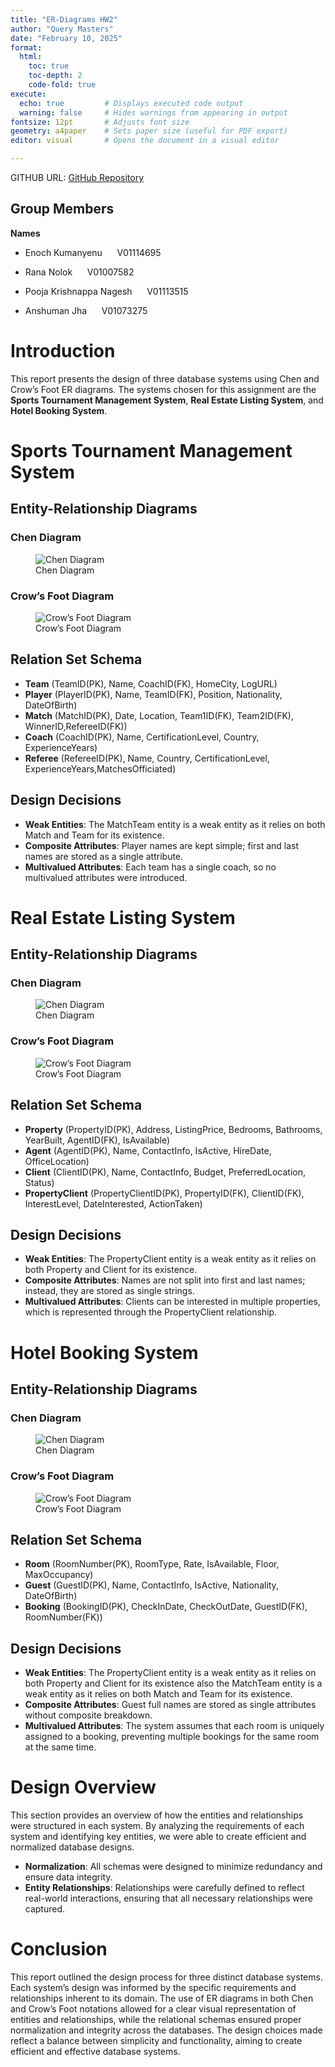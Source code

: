 ```yaml
---
title: "ER-Diagrams HW2"
author: "Query Masters"      
date: "February 10, 2025"
format:
  html:
    toc: true
    toc-depth: 2
    code-fold: true
execute: 
  echo: true         # Displays executed code output
  warning: false     # Hides warnings from appearing in output
fontsize: 12pt       # Adjusts font size
geometry: a4paper    # Sets paper size (useful for PDF export)
editor: visual       # Opens the document in a visual editor

---
```




GITHUB URL: [GitHub Repository](https://github.com/enagbeme/ER-Diagrams-HW2.git)

## Group Members

  **Names**       

- Enoch Kumanyenu         &nbsp;&nbsp;&nbsp;&nbsp; V01114695

- Rana Nolok              &nbsp;&nbsp;&nbsp;&nbsp; V01007582

- Pooja Krishnappa Nagesh &nbsp;&nbsp;&nbsp;&nbsp; V01113515

- Anshuman Jha            &nbsp;&nbsp;&nbsp;&nbsp; V01073275


# **Introduction**
This report presents the design of three database systems using Chen and Crow's Foot ER diagrams. The systems chosen for this assignment are the **Sports Tournament Management System**, **Real Estate Listing System**, and **Hotel Booking System**.

# **Sports Tournament Management System**

## Entity-Relationship Diagrams

### Chen Diagram

![Chen Diagram](sports_tour3.png) 

### Crow's Foot Diagram

![Crow's Foot Diagram](sports.png) 

## Relation Set Schema

- **Team** (TeamID(PK), Name, CoachID(FK), HomeCity, LogURL)
- **Player** (PlayerID(PK), Name, TeamID(FK), Position, Nationality, DateOfBirth)
- **Match** (MatchID(PK), Date, Location, Team1ID(FK), Team2ID(FK), WinnerID,RefereeID(FK))
- **Coach** (CoachID(PK), Name, CertificationLevel, Country, ExperienceYears)
- **Referee** (RefereeID(PK), Name, Country, CertificationLevel, ExperienceYears,MatchesOfficiated)

## Design Decisions

- **Weak Entities**: The MatchTeam entity is a weak entity as it relies on both Match and Team for its existence.
- **Composite Attributes**: Player names are kept simple; first and last names are stored as a single attribute.
- **Multivalued Attributes**: Each team has a single coach, so no multivalued attributes were introduced.

# **Real Estate Listing System**

## Entity-Relationship Diagrams

### Chen Diagram

![Chen Diagram](real_estate2.png)  

### Crow's Foot Diagram

![Crow's Foot Diagram](real_estate_listing.png) 

## Relation Set Schema

- **Property** (PropertyID(PK), Address, ListingPrice, Bedrooms, Bathrooms, YearBuilt, AgentID(FK), IsAvailable)
- **Agent** (AgentID(PK), Name, ContactInfo, IsActive, HireDate, OfficeLocation)
- **Client** (ClientID(PK), Name, ContactInfo, Budget, PreferredLocation, Status)
- **PropertyClient** (PropertyClientID(PK), PropertyID(FK), ClientID(FK), InterestLevel, DateInterested, ActionTaken)

## Design Decisions

- **Weak Entities**: The PropertyClient entity is a weak entity as it relies on both Property and Client for its existence.
- **Composite Attributes**: Names are not split into first and last names; instead, they are stored as single strings.
- **Multivalued Attributes**: Clients can be interested in multiple properties, which is represented through the PropertyClient relationship.

# **Hotel Booking System**

## Entity-Relationship Diagrams

### Chen Diagram

![Chen Diagram](hotel_reservation2.png)  

### Crow's Foot Diagram

![Crow's Foot Diagram](hotel_booking.png)

## Relation Set Schema

- **Room** (RoomNumber(PK), RoomType, Rate, IsAvailable, Floor, MaxOccupancy)
- **Guest** (GuestID(PK), Name, ContactInfo, IsActive, Nationality, DateOfBirth)
- **Booking** (BookingID(PK), CheckInDate, CheckOutDate, GuestID(FK), RoomNumber(FK))

## **Design Decisions**

- **Weak Entities**: The PropertyClient entity is a weak entity as it relies on both Property and Client for its existence also the MatchTeam entity is a weak entity as it relies on both Match and Team for its existence.
- **Composite Attributes**: Guest full names are stored as single attributes without composite breakdown.
- **Multivalued Attributes**: The system assumes that each room is uniquely assigned to a booking, preventing multiple bookings for the same room at the same time.

# **Design Overview**

This section provides an overview of how the entities and relationships were structured in each system. By analyzing the requirements of each system and identifying key entities, we were able to create efficient and normalized database designs. 

- **Normalization**: All schemas were designed to minimize redundancy and ensure data integrity.
- **Entity Relationships**: Relationships were carefully defined to reflect real-world interactions, ensuring that all necessary relationships were captured.

# **Conclusion**

This report outlined the design process for three distinct database systems. Each system's design was informed by the specific requirements and relationships inherent to its domain. The use of ER diagrams in both Chen and Crow's Foot notations allowed for a clear visual representation of entities and relationships, while the relational schemas ensured proper normalization and integrity across the databases. The design choices made reflect a balance between simplicity and functionality, aiming to create efficient and effective database systems.
